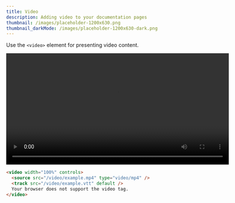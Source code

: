 ```yaml
---
title: Video
description: Adding video to your documentation pages
thumbnail: /images/placeholder-1200x630.png
thumbnail_darkMode: /images/placeholder-1200x630-dark.png
---
```


Use the `<video>` element for presenting video content.

<video width="600" controls>
  <source src="/video/example.mp4" type="video/mp4" />
  <track kind="captions" src="/video/example.vtt" default />
  Your browser does not support the video tag.
</video>

```HTML
<video width="100%" controls>
  <source src="/video/example.mp4" type="video/mp4" />
  <track src="/video/example.vtt" default />
  Your browser does not support the video tag.
</video>
```
